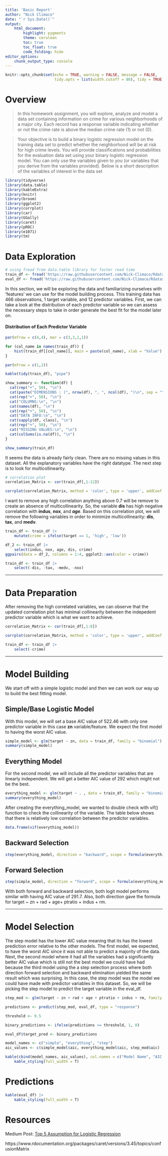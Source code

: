 ---
title: 'Basic Report'
author: "Nick Climaco"
date: "`r Sys.Date()`"
output:
    html_document:
        highlight: pygments
        theme: cerulean
        toc: true
        toc_float: true
        code_folding: hide
editor_options:
    chunk_output_type: console
---

```{r setup, include=FALSE}
knitr::opts_chunk$set(echo = TRUE, warning = FALSE, message = FALSE,
                      tidy.opts = list(width.cutoff = 80), tidy = TRUE)
```

# Overview

> In this homework assignment, you will explore, analyze and model a data set containing information on crime for various neighborhoods of a major city. Each record has a response variable indicating whether or not the crime rate is above the median crime rate (1) or not (0).

> Your objective is to build a binary logistic regression model on the training data set to predict whether the neighborhood will be at risk for high crime levels. You will provide classifications and probabilities for the evaluation data set using your binary logistic regression model. You can only use the variables given to you (or variables that you derive from the variables provided). Below is a short description of the variables of interest in the data set

```{r, include = FALSE}
library(tidyverse)
library(data.table)
library(kableExtra)
library(knitr)
library(broom)
library(ggplot2)
library(corrplot)
library(car)
library(GGally)
library(caret)
library(pROC)
library(e1071)
library(tm)
```

# Data Exploration

```{r, include=FALSE}
# using fread from data.table library for faster read time
train_df <- fread('https://raw.githubusercontent.com/Nick-Climaco/Rdataset/main/crime-training-data_modified.csv')
eval_df <- fread('https://raw.githubusercontent.com/Nick-Climaco/Rdataset/main/crime-evaluation-data_modified.csv')
```

In this section, we will be exploring the data and familiarizing ourselves with 'features' we can use for the model building process. This training data has 466 observations, 1 target variable, and 12 predictor variables. First, we can take a look at the distribution of each predictor variable so we can assess the necessary steps to take in order generate the best fit for the model later on. 

#### Distribution of Each Predictor Variable 


```{r}
par(mfrow = c(4,4), mar = c(3,3,1,1))

for (col_name in names(train_df)) {
    hist(train_df[[col_name]], main = paste(col_name), xlab = "Value")
}

par(mfrow = c(1,1))
```


```{r}
kable(tidy(train_df), "pipe")
```

```{r}
show_summary <- function(df) {
  cat(rep("+", 50), "\n")
  cat(paste("DIMENSIONS : (", nrow(df), ", ", ncol(df), ")\n", sep = ""), "\n")
  cat(rep("+", 50), "\n")
  cat("COLUMNS:\n", "\n")
  cat(names(df), "\n")
  cat(rep("+", 50), "\n")
  cat("DATA INFO:\n", "\n")
  cat(sapply(df, class), "\n")
  cat(rep("+", 50), "\n")
  cat("MISSING VALUES:\n", "\n")
  cat(colSums(is.na(df)), "\n")
}

show_summary(train_df)
```

It seems the data is already fairly clean. There are no missing values in this dataset. All the explanatory variables have the right datatype. The next step is to look for multicollinearity. 

```{r}
# correlation plot
correlation_Matrix <- cor(train_df[,1:12])

corrplot(correlation_Matrix, method = 'color', type = 'upper', addCoef.col = "black", number.cex = 0.7)
```

I want to remove any high correlation anything above 0.7 will be remove to create an absence of multicollinearity. So, the variable **dis** has high negative correlation with **indus**, **nox**, and ***age***. Based on this correlation plot, we will remove the following variables in order to minimize multicollinearity: **dis**, **tax**, and **medv**.

```{r}
train_df <- train_df |> 
    mutate(crime = ifelse(target == 1, 'high', 'low'))

df_2 <- train_df |> 
    select(indus, nox, age, dis, crime)
ggpairs(data = df_2, columns = 1:4, ggplot2::aes(color = crime))
```

```{r}
train_df <- train_df |> 
    select(-dis, -tax, -medv, -nox)
```

***

# Data Preparation

After removing the high correlated variables, we can observe that the updated correlation plot has minimal collinearity between the indepedent predictor variable which is what we want to achieve.

```{r}
correlation_Matrix <- cor(train_df[,1:8])

corrplot(correlation_Matrix, method = 'color', type = 'upper', addCoef.col = "black", number.cex = 0.7)
```

```{r}
train_df <- train_df |> 
    select(-crime)
```

***

# Model Building

We start off with a simple logistic model and then we can work our way up to build the best fitting model. 

## Simple/Base Logistic Model

With this model, we will set a base AIC value of 522.46 with only one predictor variable in this case **zn** variable/feature. We expect the first model to having the worst AIC value. 

```{r}
simple_model <- glm(target ~ zn, data = train_df, family = "binomial")
summary(simple_model)
```

## Everything Model

For the second model, we will include all the predictor variables that are linearly independent. We will get a better AIC value of 292 which might not be the best. 

```{r}
everything_model <- glm(target ~ . , data = train_df, family = "binomial")
summary(everything_model)
```

After creating the everything_model, we wanted to double check with vif() function to check the collinearity of the variable. The table below shows that there is relatively low correlation between the predictor variables. 

```{r}
data.frame(vif(everything_model))
```

## Backward Selection



```{r}
step(everything_model, direction = "backward", scope = formula(everything_model))
```

## Forward Selection

```{r}
step(simple_model, direction = "forward", scope = formula(everything_model))
```

With both forward and backward selection, both logit model performs similar with having AIC value of 291.7. Also, both direction gave the formula for target ~ zn + rad + age+ ptratio + indus + rm. 

***

# Model Selection

The step model has the lower AIC value meaning that its has the lowest prediction error relative to the other models. The first model, we expected, to have the worst AIC since it was not able to predict a majority of the data. Next, the second model where it had all the variables had a significantly better AIC value which is still not the best model we could have had because the third model using the a step selection process where both direction forward selection and backward elimination yielded the same result which was surprising. In this case, the step model was the model we could have made with predictor variables in this dataset. So, we will be picking the step model to predict the target variable in the eval_df. 

```{r}
step_mod <- glm(target ~ zn + rad + age + ptratio + indus + rm, family = binomial, data = train_df)

predictions <- predict(step_mod, eval_df, type = "response")

threshold <- 0.5

binary_predictions <- ifelse(predictions >= threshold, 1, 0)

eval_df$target_pred <- binary_predictions
```

```{r}
model_names <- c("simple", "everything", "step")
aic_values <- c(simple_model$aic, everything_model$aic, step_mod$aic)

kable(cbind(model_names, aic_values), col.names = c("Model Name", "AIC Value")) |> 
    kable_styling(full_width = T)
```


# Predictions 

```{r}
kable(eval_df) |> 
    kable_styling(full_width = T)
```

# Resources

Medium Post: [Top 5 Assumption for Logistic Regression](https://dhirajkumarblog.medium.com/top-5-assumptions-for-logistic-regression-96b11d24d357)

https://www.rdocumentation.org/packages/caret/versions/3.45/topics/confusionMatrix
